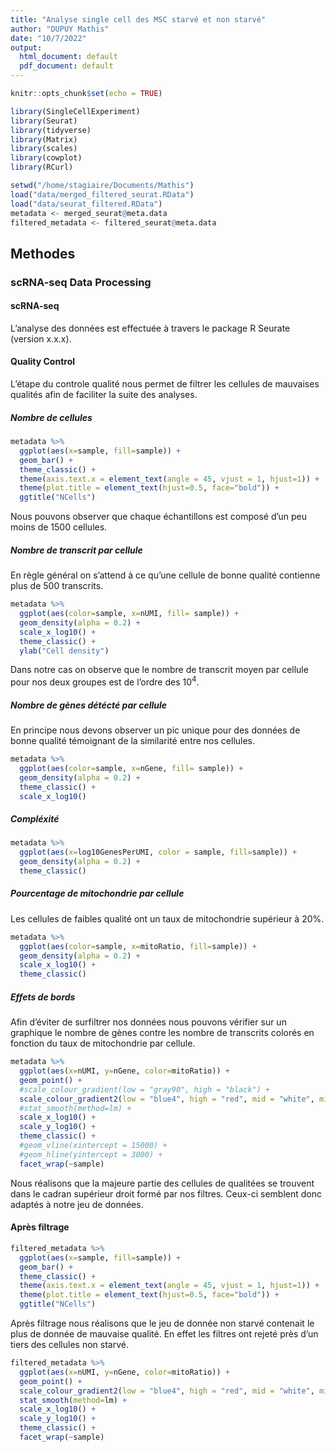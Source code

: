 ```yaml
---
title: "Analyse single cell des MSC starvé et non starvé"
author: "DUPUY Mathis"
date: "10/7/2022"
output:
  html_document: default
  pdf_document: default
---
```


```r
knitr::opts_chunk$set(echo = TRUE)

library(SingleCellExperiment)
library(Seurat)
library(tidyverse)
library(Matrix)
library(scales)
library(cowplot)
library(RCurl)

setwd("/home/stagiaire/Documents/Mathis")
load("data/merged_filtered_seurat.RData")
load("data/seurat_filtered.RData")
metadata <- merged_seurat@meta.data
filtered_metadata <- filtered_seurat@meta.data
```
## Methodes

### scRNA-seq Data Processing

#### scRNA-seq

L'analyse des données est effectuée à travers le package R Seurate (version x.x.x). 

#### Quality Control
  
L'étape du controle qualité nous permet de filtrer les cellules de mauvaises
qualités afin de faciliter la suite des analyses.

##### Nombre de cellules

```r
metadata %>% 
  ggplot(aes(x=sample, fill=sample)) + 
  geom_bar() +
  theme_classic() +
  theme(axis.text.x = element_text(angle = 45, vjust = 1, hjust=1)) +
  theme(plot.title = element_text(hjust=0.5, face="bold")) +
  ggtitle("NCells")
```

Nous pouvons observer que chaque échantillons est composé d'un peu moins de 1500
cellules.

##### Nombre de transcrit par cellule

En règle général on s'attend à ce qu'une cellule de bonne qualité contienne
plus de 500 transcrits.

```r
metadata %>% 
  ggplot(aes(color=sample, x=nUMI, fill= sample)) + 
  geom_density(alpha = 0.2) + 
  scale_x_log10() + 
  theme_classic() +
  ylab("Cell density")
```

Dans notre cas on observe que le nombre de transcrit moyen par cellule pour nos 
deux groupes est de l'ordre des $10^{4}$.

##### Nombre de gènes détécté par cellule

En principe nous devons observer un pic unique pour des données de bonne qualité
témoignant de la similarité entre nos cellules.

```r
metadata %>% 
  ggplot(aes(color=sample, x=nGene, fill= sample)) + 
  geom_density(alpha = 0.2) + 
  theme_classic() +
  scale_x_log10()
```


##### Compléxité
 
```r
metadata %>%
  ggplot(aes(x=log10GenesPerUMI, color = sample, fill=sample)) +
  geom_density(alpha = 0.2) +
  theme_classic()
```
 
##### Pourcentage de mitochondrie par cellule
 
Les cellules de faibles qualité ont un taux de mitochondrie supérieur à 20%.
 
```r
metadata %>% 
  ggplot(aes(color=sample, x=mitoRatio, fill=sample)) + 
  geom_density(alpha = 0.2) + 
  scale_x_log10() + 
  theme_classic()
```
 
##### Effets de bords

Afin d'éviter de surfiltrer nos données nous pouvons vérifier sur un graphique
le nombre de gènes contre les nombre de transcrits colorés en fonction du taux
de mitochondrie par cellule.

```r
metadata %>% 
  ggplot(aes(x=nUMI, y=nGene, color=mitoRatio)) + 
  geom_point() + 
  #scale_colour_gradient(low = "gray90", high = "black") +
  scale_colour_gradient2(low = "blue4", high = "red", mid = "white", midpoint = 0.20) +
  #stat_smooth(method=lm) +
  scale_x_log10() + 
  scale_y_log10() + 
  theme_classic() +
  #geom_vline(xintercept = 15000) +
  #geom_hline(yintercept = 3000) +
  facet_wrap(~sample)
```

Nous réalisons que la majeure partie des cellules de qualitées se trouvent dans le
cadran supérieur droit formé par nos filtres. Ceux-ci semblent donc adaptés à
notre jeu de données.

#### Après filtrage

```r
filtered_metadata %>% 
  ggplot(aes(x=sample, fill=sample)) + 
  geom_bar() +
  theme_classic() +
  theme(axis.text.x = element_text(angle = 45, vjust = 1, hjust=1)) +
  theme(plot.title = element_text(hjust=0.5, face="bold")) +
  ggtitle("NCells")
```

Après filtrage nous réalisons que le jeu de donnée non starvé contenait le plus
de donnée de mauvaise qualité. En effet les filtres ont rejeté près d'un tiers
des cellules non starvé.

```r
filtered_metadata %>% 
  ggplot(aes(x=nUMI, y=nGene, color=mitoRatio)) + 
  geom_point() + 
  scale_colour_gradient2(low = "blue4", high = "red", mid = "white", midpoint = 0.20) +
  stat_smooth(method=lm) +
  scale_x_log10() + 
  scale_y_log10() + 
  theme_classic() +
  facet_wrap(~sample)
```

